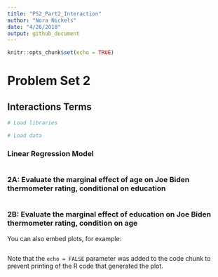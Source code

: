 ```yaml
---
title: "PS2_Part2_Interaction"
author: "Nora Nickels"
date: "4/26/2018"
output: github_document
---
```


```r
knitr::opts_chunk$set(echo = TRUE)
```

# Problem Set 2

## Interactions Terms

```r
# Load libraries

# Load data

```

### Linear Regression Model

```r


```

### 2A: Evaluate the marginal effect of age on Joe Biden thermometer rating, conditional on education

```r


```

### 2B: Evaluate the marginal effect of education on Joe Biden thermometer rating, condition on age

You can also embed plots, for example:

```r


```


Note that the `echo = FALSE` parameter was added to the code chunk to prevent printing of the R code that generated the plot.
